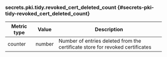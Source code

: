 ### secrets.pki.tidy.revoked_cert_deleted_count {#secrets-pki-tidy-revoked_cert_deleted_count}

Metric type | Value   | Description
----------- | ------- | -----------
counter     | number  | Number of entries deleted from the certificate store for revoked certificates

